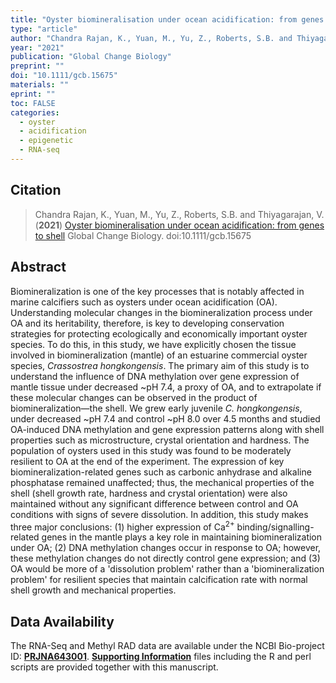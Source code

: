 ```yaml
---
title: "Oyster biomineralisation under ocean acidification: from genes to shell"
type: "article"
author: "Chandra Rajan, K., Yuan, M., Yu, Z., Roberts, S.B. and Thiyagarajan, V. "
year: "2021"
publication: "Global Change Biology"
preprint: ""
doi: "10.1111/gcb.15675"
materials: ""
eprint: ""
toc: FALSE
categories:
  - oyster
  - acidification
  - epigenetic
  - RNA-seq
---
```


## Citation

> Chandra Rajan, K., Yuan, M., Yu, Z., Roberts, S.B. and Thiyagarajan, V. (**2021**) [Oyster biomineralisation under ocean acidification: from genes to shell](https://doi.org/10.1111/gcb.15675) Global Change Biology. doi:10.1111/gcb.15675

## Abstract

Biomineralization is one of the key processes that is notably affected in marine calcifiers such as oysters under ocean acidification (OA). Understanding molecular changes in the biomineralization process under OA and its heritability, therefore, is key to developing conservation strategies for protecting ecologically and economically important oyster species. To do this, in this study, we have explicitly chosen the tissue involved in biomineralization (mantle) of an estuarine commercial oyster species, *Crassostrea hongkongensis*. The primary aim of this study is to understand the influence of DNA methylation over gene expression of mantle tissue under decreased \~pH 7.4, a proxy of OA, and to extrapolate if these molecular changes can be observed in the product of biomineralization---the shell. We grew early juvenile *C. hongkongensis*, under decreased \~pH 7.4 and control \~pH 8.0 over 4.5 months and studied OA-induced DNA methylation and gene expression patterns along with shell properties such as microstructure, crystal orientation and hardness. The population of oysters used in this study was found to be moderately resilient to OA at the end of the experiment. The expression of key biomineralization-related genes such as carbonic anhydrase and alkaline phosphatase remained unaffected; thus, the mechanical properties of the shell (shell growth rate, hardness and crystal orientation) were also maintained without any significant difference between control and OA conditions with signs of severe dissolution. In addition, this study makes three major conclusions: (1) higher expression of Ca^2+^ binding/signalling-related genes in the mantle plays a key role in maintaining biomineralization under OA; (2) DNA methylation changes occur in response to OA; however, these methylation changes do not directly control gene expression; and (3) OA would be more of a \'dissolution problem\' rather than a \'biomineralization problem\' for resilient species that maintain calcification rate with normal shell growth and mechanical properties.

## Data Availability

The RNA-Seq and Methyl RAD data are available under the NCBI Bio-project ID: [**P**](http://www.peptideatlas.org/PASS/P "Link to external resource: P")[**RJNA643001**](http://www.peptideatlas.org/PASS/RJNA643001 "Link to external resource: RJNA643001"). [**Supporting Information**](https://onlinelibrary.wiley.com/doi/10.1111/gcb.15675#support-information-section) files including the R and perl scripts are provided together with this manuscript.
